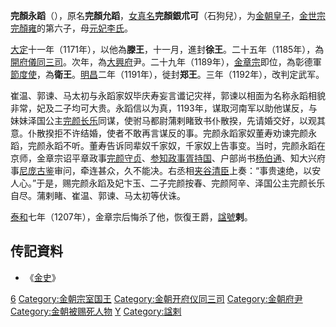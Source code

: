 '''完顏永蹈'''（{{bd|？||1193年|catIdx=W}}），原名'''完顏允蹈'''，[[女真名|女真名]]'''完顏銀朮可'''（石狗兒），为[[金朝|金朝]][[皇子|皇子]]，[[金世宗|金世宗]][[完顏雍|完顏雍]]的第六子，母[[李妃_(金世宗)|元妃李氏]]。

[[大定_(金朝)|大定]]十一年（1171年），以他為'''滕王'''，十一月，進封'''徐王'''。二十五年（1185年），為[[開府儀同三司|開府儀同三司]]。次年，為[[大興府|大興府]]尹。二十九年（1189年），[[金章宗|金章宗]]即位，為彰德軍[[節度使|節度使]]，為'''衛王'''。[[明昌|明昌]]二年（1191年），徙封'''郑王'''。三年（1192年），改判定武军。

崔温、郭谏、马太初与永蹈家奴毕庆寿妄言谶记灾祥，郭谏以相面为名称永蹈相貌非常，妃及二子均可大贵。永蹈信以为真，1193年，谋取河南军以助他谋反，与妹妹泽国公主[[完颜长乐|完颜长乐]]同谋，使驸马都尉蒲剌睹致书仆散揆，先请婚交好，以观其意。仆散揆拒不许结婚，使者不敢再言谋反的事。完颜永蹈家奴董寿劝谏完颜永蹈，完颜永蹈不听。董寿告诉同辈奴千家奴，千家奴上告事变。当时，完颜永蹈在京师，金章宗诏平章政事[[完颜守贞|完颜守贞]]、[[参知政事|参知政事]][[胥持国|胥持国]]、户部尚书[[杨伯通|杨伯通]]、知大兴府事[[尼庞古鉴|尼庞古鉴]]审问，牵连甚众，久不能决。右丞相[[夹谷清臣|夹谷清臣]]上奏：“事贵速绝，以安人心。”于是，赐完颜永蹈及妃卞玉、二子完颜按春、完颜阿辛、泽国公主完颜长乐自尽。蒲剌睹、崔温、郭谏、马太初等伏诛。

[[泰和|泰和]]七年（1207年），金章宗后悔杀了他，恢復王爵，[[諡號|諡號]]'''剌'''。

== 传記資料 ==
*《[[金史|金史]]》

{{DEFAULTSORT:W完顏}}
[[Category:金世宗皇子|6]]
[[Category:金朝宗室国王|Category:金朝宗室国王]]
[[Category:金朝开府仪同三司|Category:金朝开府仪同三司]]
[[Category:金朝府尹|Category:金朝府尹]]
[[Category:金朝被赐死人物|Category:金朝被赐死人物]]
[[Category:完顏氏|Y]]
[[Category:諡剌|Category:諡剌]]